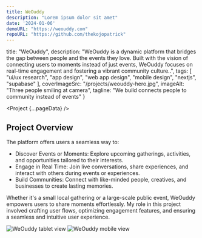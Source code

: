 ```yaml
---
title: WeOuddy
description: "Lorem ipsum dolor sit amet"
date: '2024-01-06'
demoURL: "https://weouddy.com"
repoURL: "https://github.com/thekojopatrick"
---
```



  title: "WeOuddy",
  description: "WeOuddy is a dynamic platform that bridges the gap between people and the events they love. Built with the vision of connecting users to moments instead of just events, WeOuddy focuses on real-time engagement and fostering a vibrant community culture..",
  tags: [
    "ui/ux research",
    "app design",
    "web app design",
    "mobile design",
    "nextjs",
    "supabase"
  ],
  coverImageSrc: "/projects/weouddy-hero.jpg",
  imageAlt: "Three people smiling at camera",
  tagline: "We build connects people to community instead of events"
}


<Project {...pageData} />

## Project Overview

The platform offers users a seamless way to:

- Discover Events or Moments: Explore upcoming gatherings, activities, and opportunities tailored to their interests.
- Engage in Real Time: Join live conversations, share experiences, and interact with others during events or experiences.
- Build Communities: Connect with like-minded people, creatives, and businesses to create lasting memories.

Whether it's a small local gathering or a large-scale public event, WeOuddy empowers users to share moments effortlessly. My role in this project involved crafting user flows, optimizing engagement features, and ensuring a seamless and intuitive user experience.


![WeOuddy tablet view](/projects/weouddy-01.jpg)
![WeOuddy mobile view](/projects/weouddy-02.jpg)
